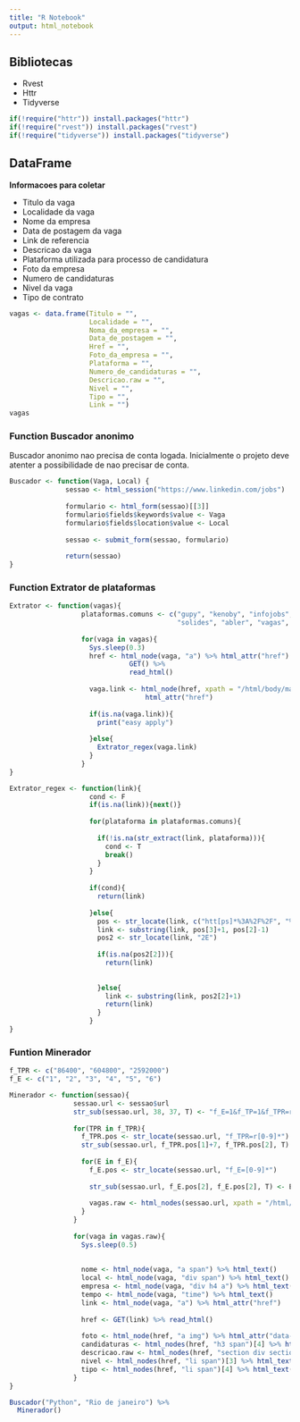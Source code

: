 ```yaml
---
title: "R Notebook"
output: html_notebook
---
```


## Bibliotecas
- Rvest
- Httr
- Tidyverse
```r
if(!require("httr")) install.packages("httr")
if(!require("rvest")) install.packages("rvest")
if(!require("tidyverse")) install.packages("tidyverse")
```

## DataFrame

**Informacoes para coletar**

- Titulo da vaga
- Localidade da vaga
- Nome da empresa
- Data de postagem da vaga
- Link de referencia
- Descricao da vaga
- Plataforma utilizada para processo de candidatura
- Foto da empresa
- Numero de candidaturas
- Nivel da vaga
- Tipo de contrato

```r
vagas <- data.frame(Titulo = "", 
                    Localidade = "",
                    Noma_da_empresa = "",
                    Data_de_postagem = "",
                    Href = "",
                    Foto_da_empresa = "",
                    Plataforma = "",
                    Numero_de_candidaturas = "",
                    Descricao.raw = "",
                    Nivel = "",
                    Tipo = "",
                    Link = "")
vagas
```

### Function Buscador anonimo

Buscador anonimo nao precisa de conta logada.
Inicialmente o projeto deve atenter a possibilidade de nao precisar de conta.
```r

Buscador <- function(Vaga, Local) {
              sessao <- html_session("https://www.linkedin.com/jobs")
              
              formulario <- html_form(sessao)[[3]]
              formulario$fields$keywords$value <- Vaga
              formulario$fields$location$value <- Local
              
              sessao <- submit_form(sessao, formulario)
              
              return(sessao)
}
```


### Function Extrator de plataformas
```r

Extrator <- function(vagas){
                  plataformas.comuns <- c("gupy", "kenoby", "infojobs", "careers",
                                          "solides", "abler", "vagas", "jooble")
  
                  for(vaga in vagas){
                    Sys.sleep(0.3)
                    href <- html_node(vaga, "a") %>% html_attr("href") %>% 
                              GET() %>% 
                              read_html()
                    
                    vaga.link <- html_node(href, xpath = "/html/body/main/section[1]/section[2]/div[1]/div[2]/a") %>% 
                                  html_attr("href")
                    
                    if(is.na(vaga.link)){
                      print("easy apply")
                      
                    }else{
                      Extrator_regex(vaga.link)
                    }
                  }
}

Extrator_regex <- function(link){
                    cond <- F
                    if(is.na(link)){next()}
                    
                    for(plataforma in plataformas.comuns){
                      
                      if(!is.na(str_extract(link, plataforma))){
                        cond <- T
                        break()
                      }
                    }
                    
                    if(cond){
                      return(link)
                      
                    }else{
                      pos <- str_locate(link, c("htt[ps]*%3A%2F%2F", "%2Ecom"))
                      link <- substring(link, pos[3]+1, pos[2]-1)
                      pos2 <- str_locate(link, "2E")
                      
                      if(is.na(pos2[2])){
                        return(link)
                        
                        
                      }else{
                        link <- substring(link, pos2[2]+1)
                        return(link)
                      }
                    }
}
```

### Funtion Minerador
```r
f_TPR <- c("86400", "604800", "2592000")
f_E <- c("1", "2", "3", "4", "5", "6")

Minerador <- function(sessao){
                sessao.url <- sessao$url
                str_sub(sessao.url, 38, 37, T) <- "f_E=1&f_TP=1&f_TPR=r0&"
                
                for(TPR in f_TPR){
                  f_TPR.pos <- str_locate(sessao.url, "f_TPR=r[0-9]*")
                  str_sub(sessao.url, f_TPR.pos[1]+7, f_TPR.pos[2], T) <- TPR
                  
                  for(E in f_E){
                    f_E.pos <- str_locate(sessao.url, "f_E=[0-9]*")
                    
                    str_sub(sessao.url, f_E.pos[2], f_E.pos[2], T) <- E
                    
                    vagas.raw <- html_nodes(sessao.url, xpath = "/html/body/main/div/section[2]/ul/li")
                  }
                }
                
                for(vaga in vagas.raw){
                  Sys.sleep(0.5)
                  
                  
                  nome <- html_node(vaga, "a span") %>% html_text()
                  local <- html_node(vaga, "div span") %>% html_text()
                  empresa <- html_node(vaga, "div h4 a") %>% html_text()
                  tempo <- html_node(vaga, "time") %>% html_text()
                  link <- html_node(vaga, "a") %>% html_attr("href")
                  
                  href <- GET(link) %>% read_html()
                  
                  foto <- html_node(href, "a img") %>% html_attr("data-delayed-url")
                  candidaturas <- html_nodes(href, "h3 span")[4] %>% html_text()
                  descricao.raw <- html_nodes(href, "section div section div")[14]
                  nivel <- html_nodes(href, "li span")[3] %>% html_text()
                  tipo <- html_nodes(href, "li span")[4] %>% html_text()
                }
}

Buscador("Python", "Rio de janeiro") %>% 
  Minerador()
```

